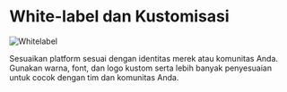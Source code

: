 # White-label dan Kustomisasi

![Whitelabel](https://res.cloudinary.com/moyadev/image/upload/v1732783180/maia/custom_xxq8dt.png)

Sesuaikan platform sesuai dengan identitas merek atau komunitas Anda. Gunakan warna, font, dan logo kustom serta lebih banyak penyesuaian untuk cocok dengan tim dan komunitas Anda.